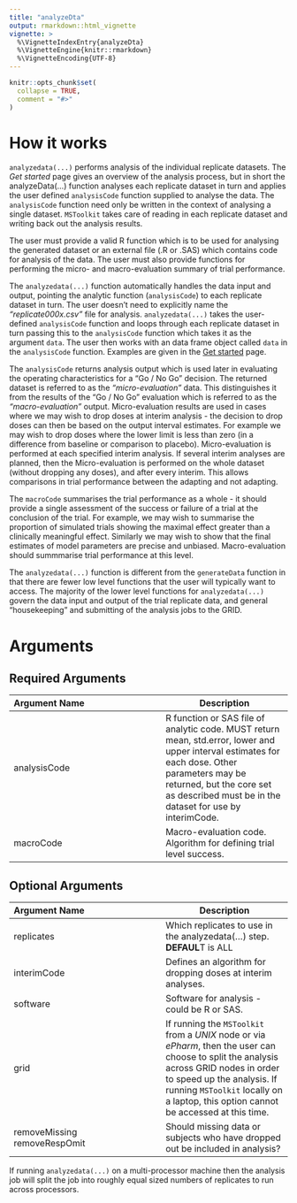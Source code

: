 ```yaml
---
title: "analyzeDta"
output: rmarkdown::html_vignette
vignette: >
  %\VignetteIndexEntry{analyzeDta}
  %\VignetteEngine{knitr::rmarkdown}
  %\VignetteEncoding{UTF-8}
---
```


```r
knitr::opts_chunk$set(
  collapse = TRUE,
  comment = "#>"
)
```

# How it works

`analyzedata(...)` performs analysis of the individual replicate datasets. The *Get started* page gives an overview of the analysis process, but in short the analyzeData(...) function analyses each replicate dataset in turn and applies the user defined `analysisCode` function supplied to analyse the data. The `analysisCode` function need only be written in the context of analysing a single dataset. `MSToolkit` takes care of reading in each replicate dataset and writing back out the analysis results.

The user must provide a valid R function which is to be used for analysing the generated dataset or an external file (.R or .SAS) which contains code for analysis of the data. The user must also provide functions for performing the micro- and macro-evaluation summary of trial performance.

The `analyzedata(...)` function automatically handles the data input and output, pointing the analytic function (`analysisCode`) to each replicate dataset in turn. The user doesn’t need to explicitly name the *“replicate000x.csv”* file for analysis. `analyzedata(...)` takes the user-defined `analysisCode` function and loops through each replicate dataset in turn passing this to the `analysisCode` function which takes it as the argument `data`. The user then works with an data frame object called `data` in the `analysisCode` function. Examples are given in the [Get started]() page. 

The `analysisCode` returns analysis output which is used later in evaluating the operating characteristics for a “Go / No Go” decision. The returned dataset is referred to as the *“micro-evaluation”* data. This distinguishes it from the results of the “Go / No Go” evaluation which is referred to as the *“macro-evaluation”* output. Micro-evaluation results are used in cases where we may wish to drop doses at interim analysis - the decision to drop doses can then be based on the output interval estimates. For example we may wish to drop doses where the lower limit is less than zero (in a difference from baseline or comparison to placebo). Micro-evaluation is performed at each specified interim analysis. If several interim analyses are planned, then the Micro-evaluation is performed on the whole dataset (without dropping any doses), and after every interim. This allows comparisons in trial performance between the adapting and not adapting.

The `macroCode` summarises the trial performance as a whole - it should provide a single assessment of the success or failure of a trial at the conclusion of the trial. For example, we may wish to summarise the proportion of simulated trials showing the maximal effect greater than a clinically meaningful effect. Similarly we may wish to show that the final estimates of model parameters are precise and unbiased. Macro-evaluation should summmarise trial performance at this level.

The `analyzedata(...)` function is different from the `generateData` function in that there are fewer low level functions that the user will typically want to access. The majority of the lower level functions for `analyzedata(...)` govern the data input and output of the trial replicate data, and general “housekeeping” and submitting of the analysis jobs to the GRID.

# Arguments

## Required Arguments

|Argument Name|Description|
|:------------|-----------|
|analysisCode|R function or SAS file of analytic code. MUST return mean, std.error, lower and upper interval estimates for each dose. Other parameters may be returned, but the core set as described must be in the dataset for use by interimCode.|
|macroCode|Macro-evaluation code. Algorithm for defining trial level success.|

## Optional Arguments
|Argument Name|Description|
|:------------|-----------|
|replicates|Which replicates to use in the analyzedata(...) step. **DEFAUL**T is ALL|
|interimCode|Defines an algorithm for dropping doses at interim analyses.|
|software|Software for analysis - could be R or SAS.|
|grid|If running the `MSToolkit` from a *UNIX* node or via *ePharm*, then the user can choose to split the analysis across GRID nodes in order to speed up the analysis. If running `MSToolkit` locally on a laptop, this option cannot be accessed at this time.|
|removeMissing <br /> removeRespOmit|Should missing data or subjects who have dropped out be included in analysis?|

If running `analyzedata(...)` on a multi-processor machine then the analysis job will split the job into roughly equal sized numbers of replicates to run across processors.